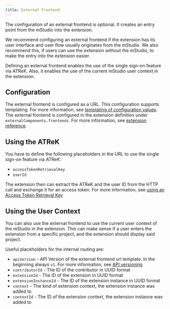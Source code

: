 ```yaml
---
title: External Frontend
---
```


The configuration of an external frontend is optional.
It creates an entry point from the mStudio into the extension.

We recommend configuring an external frontend if the extension has its user interface and user flow usually originates from the mStudio.
We also recommend this, if users can use the extension without the mStudio, to make the entry into the extension easier.

Defining an external frontend enables the use of the single sign-on feature via ATReK.
Also, it enables the use of the current mStudio user context in the extension.

## Configuration

The external frontend is configured as a URL.
This configuration supports templating.
For more information, see [templating of configuration values](../templating).
The external frontend is configured in the extension definition under `externalComponents.frontends`.
For more information, see [extension reference](../../../reference/extensions).

## Using the ATReK

You have to define the following placeholders in the URL to use the single sign-on feature via ATReK:

- `accessTokenRetrievalKey`
- `userId`

The extension then can extract the ATReK and the user ID from the HTTP call and exchange it for an access token.
For more information, see [using an Access Token Retrieval Key](../../../reference/api#using-an-access-token-retrieval-key)

## Using the User Context

You can also use the external frontend to use the current user context of the mStudio in the extension.
This can make sense if a user enters the extension from a specific project, and the extension should display said project.

Useful placeholders for the internal routing are:

- `apiVersion` - API Version of the external frontend url template. In the beginning always `v1`. For more information, see [API versioning](../api-versioning)
- `contributorId` - The ID of the contributor in UUID format
- `extensionId` - The ID of the extension in UUID format
- `extensionInstanceId` - The ID of the extension instance in UUID format
- `context` - The kind of extension context, the extension instance was added to
- `contextId` - The ID of the extension context, the extension instance was added to
